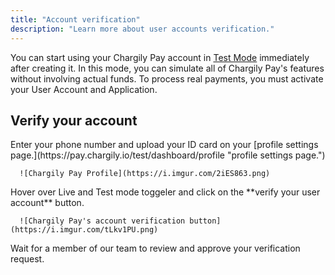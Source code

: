 ```yaml
---
title: "Account verification"
description: "Learn more about user accounts verification."
---
```


You can start using your Chargily Pay account in [Test Mode](/pay-v2/test-and-live-mode "Test Mode") immediately after creating it. In this mode, you can simulate all of Chargily Pay's features without involving actual funds. To process real payments, you must activate your User Account and Application.

## Verify your account

<Steps>
   <Step title="First Step">
      Enter your phone number and upload your ID card on your [profile settings
      page.](https://pay.chargily.io/test/dashboard/profile "profile settings
      page.")

      ![Chargily Pay Profile](https://i.imgur.com/2iES863.png)
   </Step>
   <Step title="Second Step">
      Hover over Live and Test mode toggeler and click on the **verify your user account** button.

      ![Chargily Pay's account verification button](https://i.imgur.com/tLkv1PU.png)
   </Step>
   <Step title="Third Step">
      Wait for a member of our team to review and approve your verification request.
   </Step>
</Steps>
